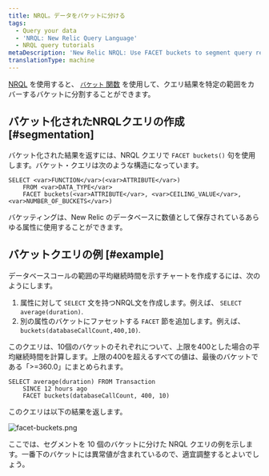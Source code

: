 ```yaml
---
title: NRQL。データをバケットに分ける
tags:
  - Query your data
  - 'NRQL: New Relic Query Language'
  - NRQL query tutorials
metaDescription: 'New Relic NRQL: Use FACET buckets to segment query results into groups based on numerical values, then grouped into buckets that cover a range.'
translationType: machine
---
```



[NRQL](/docs/query-data/nrql-new-relic-query-language/getting-started/introduction-nrql) を使用すると、 [`バケット` 関数](/docs/insights/nrql-new-relic-query-language/nrql-reference/nrql-syntax-components-functions#func-buckets) を使用して、クエリ結果を特定の範囲をカバーするバケットに分割することができます。

## バケット化されたNRQLクエリの作成 [#segmentation]

バケット化された結果を返すには、NRQL クエリで `FACET buckets()` 句を使用します。バケット・クエリは次のような構造になっています。

```
SELECT <var>FUNCTION</var>(<var>ATTRIBUTE</var>) 
    FROM <var>DATA_TYPE</var> 
    FACET buckets(<var>ATTRIBUTE</var>, <var>CEILING_VALUE</var>, <var>NUMBER_OF_BUCKETS</var>)
```

バケッティングは、New Relic のデータベースに数値として保存されているあらゆる属性に使用することができます。

## バケットクエリの例 [#example]

データベースコールの範囲の平均継続時間を示すチャートを作成するには、次のようにします。

1. 属性に対して `SELECT` 文を持つNRQL文を作成します。例えば、 `SELECT average(duration)`.
2. 別の属性のバケットにファセットする `FACET` 節を追加します。例えば、 `buckets(databaseCallCount,400,10)`.

このクエリは、10個のバケットのそれぞれについて、上限を400とした場合の平均継続時間を計算します。上限の400を超えるすべての値は、最後のバケットである「>=360.0」にまとめられます。

```
SELECT average(duration) FROM Transaction 
    SINCE 12 hours ago 
    FACET buckets(databaseCallCount, 400, 10)
```

このクエリは以下の結果を返します。

<img
  src={facetBuckets0}
  title="facet-buckets.png"
  alt="facet-buckets.png"
/>

<figcaption>
  ここでは、セグメントを 10 個のバケットに分けた NRQL クエリの例を示します。一番下のバケットには異常値が含まれているので、適宜調整するとよいでしょう。
</figcaption>
